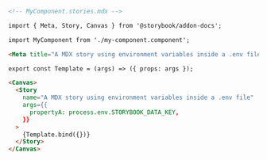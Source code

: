 ```md
<!-- MyComponent.stories.mdx -->

import { Meta, Story, Canvas } from '@storybook/addon-docs';

import MyComponent from './my-component.component';

<Meta title="A MDX story using environment variables inside a .env file" component={MyComponent}/>

export const Template = (args) => ({ props: args });

<Canvas>
  <Story
    name="A MDX story using environment variables inside a .env file"
    args={{
      propertyA: process.env.STORYBOOK_DATA_KEY,
    }}
  >
    {Template.bind({})}
  </Story>
</Canvas>
```